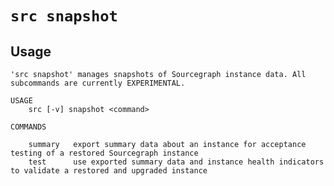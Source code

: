 # `src snapshot`



## Usage

```
'src snapshot' manages snapshots of Sourcegraph instance data. All subcommands are currently EXPERIMENTAL.

USAGE
	src [-v] snapshot <command>

COMMANDS

	summary   export summary data about an instance for acceptance testing of a restored Sourcegraph instance
	test      use exported summary data and instance health indicators to validate a restored and upgraded instance

```
	